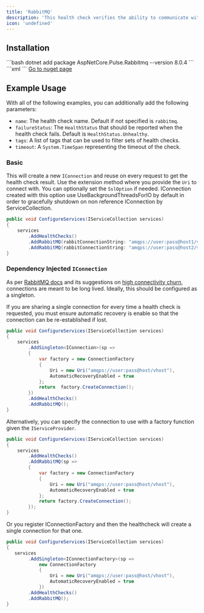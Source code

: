 ```yaml
---
title: 'RabbitMQ'
description: 'This health check verifies the ability to communicate with a RabbitMQ server'
icon: 'undefined'
---
```


## Installation

<Tabs>
  <Tab title=".NET CLI">
    ```bash
    dotnet add package AspNetCore.Pulse.Rabbitmq --version 8.0.4
    ```
  </Tab>
  <Tab title="Package Reference">
    ```xml
    <PackageReference Include="AspNetCore.Pulse.Rabbitmq" Version="8.0.4" />
    ```
  </Tab>
  <Tab title="Nuget">
    <a href="https://www.nuget.org/packages/AspNetCore.Pulse.Rabbitmq/" target="_blank">Go to nuget page</a>
  </Tab>
</Tabs>


## Example Usage

With all of the following examples, you can additionally add the following parameters:

* `name`: The health check name. Default if not specified is `rabbitmq`.
* `failureStatus`: The `HealthStatus` that should be reported when the health check fails. Default is `HealthStatus.Unhealthy`.
* `tags`: A list of tags that can be used to filter sets of health checks.
* `timeout`: A `System.TimeSpan` representing the timeout of the check.

### Basic

This will create a new `IConnection` and reuse on every request to get the health check result. Use
the extension method where you provide the `Uri` to connect with. You can optionally set the `SslOption` if needed.
IConnection created with this option use UseBackgroundThreadsForIO by default in order to gracefully shutdown on non reference IConnection by ServiceCollection.

```csharp
public void ConfigureServices(IServiceCollection services)
{
    services
        .AddHealthChecks()
        .AddRabbitMQ(rabbitConnectionString: "amqps://user:pass@host1/vhost")
        .AddRabbitMQ(rabbitConnectionString: "amqps://user:pass@host2/vhost");
}
```

### Dependency Injected `IConnection`

As per [RabbitMQ docs](https://www.rabbitmq.com/connections.html) and its suggestions on
[high connectivity churn](https://www.rabbitmq.com/networking.html#dealing-with-high-connection-churn), connections are meant to be long lived.
Ideally, this should be configured as a singleton.

If you are sharing a single connection for every time a health check is requested,
you must ensure automatic recovery is enable so that the connection can be re-established if lost.

```csharp
public void ConfigureServices(IServiceCollection services)
{
    services
        .AddSingleton<IConnection>(sp =>
        {
            var factory = new ConnectionFactory
            {
                Uri = new Uri("amqps://user:pass@host/vhost"),
                AutomaticRecoveryEnabled = true
            };
            return  factory.CreateConnection();
        })
        .AddHealthChecks()
        .AddRabbitMQ();
}
```

Alternatively, you can specify the connection to use with a factory function given the `IServiceProvider`.

```csharp
public void ConfigureServices(IServiceCollection services)
{
    services
        .AddHealthChecks()
        .AddRabbitMQ(sp =>
        {
            var factory = new ConnectionFactory
            {
                Uri = new Uri("amqps://user:pass@host/vhost"),
                AutomaticRecoveryEnabled = true
            };
            return factory.CreateConnection();
        });
}
```

Or you register IConnectionFactory and then the healthcheck will create a single connection for that one.

```csharp
public void ConfigureServices(IServiceCollection services)
{
   services
        .AddSingleton<IConnectionFactory>(sp =>
            new ConnectionFactory
            {
                Uri = new Uri("amqps://user:pass@host/vhost"),
                AutomaticRecoveryEnabled = true
            })
        .AddHealthChecks()
        .AddRabbitMQ();
}
```

